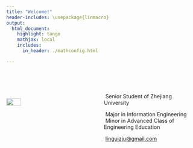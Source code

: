 ```yaml
---
title: "Welcome!"
header-includes: \usepackage{linmacro}
output:
  html_document:
    highlight: tango
    mathjax: local
    includes:
      in_header: ./mathconfig.html

---
```


&nbsp;

&nbsp;


<style>
  .col2 {
    columns: 2 200px;         /* number of columns and width in pixels*/
    -webkit-columns: 2 200px; /* chrome, safari */
    -moz-columns: 2 200px;    /* firefox */
  }
</style>
 

<div class="col2">

![](images/my_head.png){width=40%}

<br>
<br>
<br>
<br>


<i class="fa fa-university"></i>&nbsp;Senior Student of Zhejiang University

<i class="fa fa-graduation-cap"></i>&nbsp;Major in Information Engineering  
<i class="fa fa-fw"></i>&nbsp;Minor in Advanced Class of Engineering Education

<i class="fa fa-envelope"></i>  &nbsp;[linguizju@gmail.com](mailto:linguizju@gmail.com)





</div>

<br>

